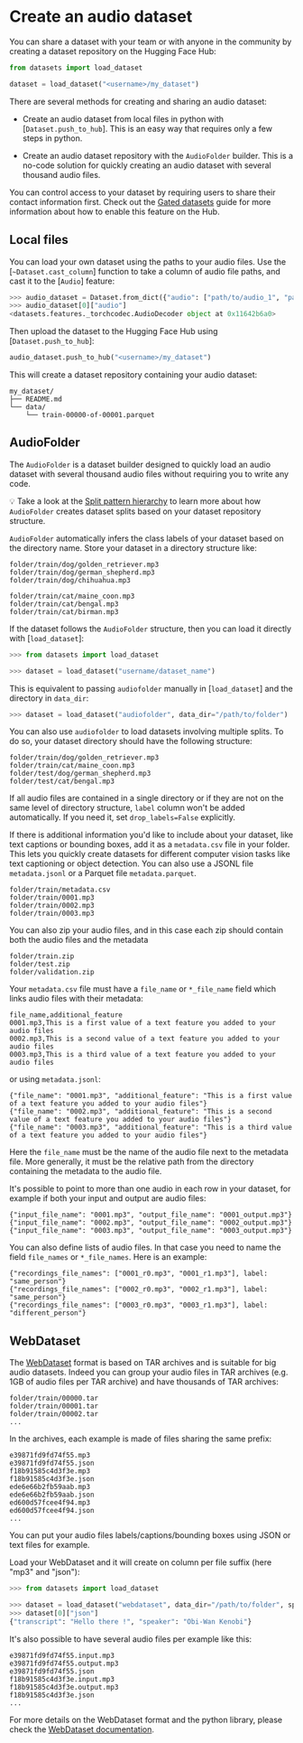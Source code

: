 # Create an audio dataset

You can share a dataset with your team or with anyone in the community by creating a dataset repository on the Hugging Face Hub:

```py
from datasets import load_dataset

dataset = load_dataset("<username>/my_dataset")
```

There are several methods for creating and sharing an audio dataset:

- Create an audio dataset from local files in python with [`Dataset.push_to_hub`]. This is an easy way that requires only a few steps in python.

- Create an audio dataset repository with the `AudioFolder` builder. This is a no-code solution for quickly creating an audio dataset with several thousand audio files.

<Tip>

You can control access to your dataset by requiring users to share their contact information first. Check out the [Gated datasets](https://huggingface.co/docs/hub/datasets-gated) guide for more information about how to enable this feature on the Hub.

</Tip>

## Local files

You can load your own dataset using the paths to your audio files. Use the [`~Dataset.cast_column`] function to take a column of audio file paths, and cast it to the [`Audio`] feature:

```py
>>> audio_dataset = Dataset.from_dict({"audio": ["path/to/audio_1", "path/to/audio_2", ..., "path/to/audio_n"]}).cast_column("audio", Audio())
>>> audio_dataset[0]["audio"]
<datasets.features._torchcodec.AudioDecoder object at 0x11642b6a0>
```

Then upload the dataset to the Hugging Face Hub using [`Dataset.push_to_hub`]:

```py
audio_dataset.push_to_hub("<username>/my_dataset")
```

This will create a dataset repository containing your audio dataset:

```
my_dataset/
├── README.md
└── data/
    └── train-00000-of-00001.parquet
```

## AudioFolder

The `AudioFolder` is a dataset builder designed to quickly load an audio dataset with several thousand audio files without requiring you to write any code.

<Tip>

💡 Take a look at the [Split pattern hierarchy](repository_structure#split-pattern-hierarchy) to learn more about how `AudioFolder` creates dataset splits based on your dataset repository structure.

</Tip>

`AudioFolder` automatically infers the class labels of your dataset based on the directory name. Store your dataset in a directory structure like:

```
folder/train/dog/golden_retriever.mp3
folder/train/dog/german_shepherd.mp3
folder/train/dog/chihuahua.mp3

folder/train/cat/maine_coon.mp3
folder/train/cat/bengal.mp3
folder/train/cat/birman.mp3
```

If the dataset follows the `AudioFolder` structure, then you can load it directly with [`load_dataset`]:

```py
>>> from datasets import load_dataset

>>> dataset = load_dataset("username/dataset_name")
```

This is equivalent to passing `audiofolder` manually in [`load_dataset`] and the directory in `data_dir`:

```py
>>> dataset = load_dataset("audiofolder", data_dir="/path/to/folder")
```

You can also use `audiofolder` to load datasets involving multiple splits. To do so, your dataset directory should have the following structure:

```
folder/train/dog/golden_retriever.mp3
folder/train/cat/maine_coon.mp3
folder/test/dog/german_shepherd.mp3
folder/test/cat/bengal.mp3
```

<Tip warning={true}>

If all audio files are contained in a single directory or if they are not on the same level of directory structure, `label` column won't be added automatically. If you need it, set `drop_labels=False` explicitly.

</Tip>

If there is additional information you'd like to include about your dataset, like text captions or bounding boxes, add it as a `metadata.csv` file in your folder. This lets you quickly create datasets for different computer vision tasks like text captioning or object detection. You can also use a JSONL file `metadata.jsonl` or a Parquet file `metadata.parquet`.

```
folder/train/metadata.csv
folder/train/0001.mp3
folder/train/0002.mp3
folder/train/0003.mp3
```

You can also zip your audio files, and in this case each zip should contain both the audio files and the metadata

```
folder/train.zip
folder/test.zip
folder/validation.zip
```

Your `metadata.csv` file must have a `file_name` or `*_file_name` field which links audio files with their metadata:

```csv
file_name,additional_feature
0001.mp3,This is a first value of a text feature you added to your audio files
0002.mp3,This is a second value of a text feature you added to your audio files
0003.mp3,This is a third value of a text feature you added to your audio files
```

or using `metadata.jsonl`:

```jsonl
{"file_name": "0001.mp3", "additional_feature": "This is a first value of a text feature you added to your audio files"}
{"file_name": "0002.mp3", "additional_feature": "This is a second value of a text feature you added to your audio files"}
{"file_name": "0003.mp3", "additional_feature": "This is a third value of a text feature you added to your audio files"}
```

Here the `file_name` must be the name of the audio file next to the metadata file. More generally, it must be the relative path from the directory containing the metadata to the audio file.

It's possible to point to more than one audio in each row in your dataset, for example if both your input and output are audio files:

```jsonl
{"input_file_name": "0001.mp3", "output_file_name": "0001_output.mp3"}
{"input_file_name": "0002.mp3", "output_file_name": "0002_output.mp3"}
{"input_file_name": "0003.mp3", "output_file_name": "0003_output.mp3"}
```

You can also define lists of audio files. In that case you need to name the field `file_names` or `*_file_names`. Here is an example:

```jsonl
{"recordings_file_names": ["0001_r0.mp3", "0001_r1.mp3"], label: "same_person"}
{"recordings_file_names": ["0002_r0.mp3", "0002_r1.mp3"], label: "same_person"}
{"recordings_file_names": ["0003_r0.mp3", "0003_r1.mp3"], label: "different_person"}
```

## WebDataset

The [WebDataset](https://github.com/webdataset/webdataset) format is based on TAR archives and is suitable for big audio datasets.
Indeed you can group your audio files in TAR archives (e.g. 1GB of audio files per TAR archive) and have thousands of TAR archives:

```
folder/train/00000.tar
folder/train/00001.tar
folder/train/00002.tar
...
```

In the archives, each example is made of files sharing the same prefix:

```
e39871fd9fd74f55.mp3
e39871fd9fd74f55.json
f18b91585c4d3f3e.mp3
f18b91585c4d3f3e.json
ede6e66b2fb59aab.mp3
ede6e66b2fb59aab.json
ed600d57fcee4f94.mp3
ed600d57fcee4f94.json
...
```

You can put your audio files labels/captions/bounding boxes using JSON or text files for example.

Load your WebDataset and it will create on column per file suffix (here "mp3" and "json"):

```python
>>> from datasets import load_dataset

>>> dataset = load_dataset("webdataset", data_dir="/path/to/folder", split="train")
>>> dataset[0]["json"]
{"transcript": "Hello there !", "speaker": "Obi-Wan Kenobi"}
```

It's also possible to have several audio files per example like this:

```
e39871fd9fd74f55.input.mp3
e39871fd9fd74f55.output.mp3
e39871fd9fd74f55.json
f18b91585c4d3f3e.input.mp3
f18b91585c4d3f3e.output.mp3
f18b91585c4d3f3e.json
...
```

For more details on the WebDataset format and the python library, please check the [WebDataset documentation](https://webdataset.github.io/webdataset).
